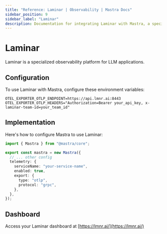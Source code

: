 ```yaml
---
title: "Reference: Laminar | Observability | Mastra Docs"
sidebar_position: 9
sidebar_label: "Laminar"
description: Documentation for integrating Laminar with Mastra, a specialized observability platform for LLM applications.
---
```


# Laminar

Laminar is a specialized observability platform for LLM applications.

## Configuration

To use Laminar with Mastra, configure these environment variables:

```env
OTEL_EXPORTER_OTLP_ENDPOINT=https://api.lmnr.ai:8443
OTEL_EXPORTER_OTLP_HEADERS="Authorization=Bearer your_api_key, x-laminar-team-id=your_team_id"
```

## Implementation

Here's how to configure Mastra to use Laminar:

```typescript
import { Mastra } from "@mastra/core";

export const mastra = new Mastra({
  // ... other config
  telemetry: {
    serviceName: "your-service-name",
    enabled: true,
    export: {
      type: "otlp",
      protocol: "grpc",
    },
  },
});
```

## Dashboard

Access your Laminar dashboard at [https://lmnr.ai/](https://lmnr.ai/)
